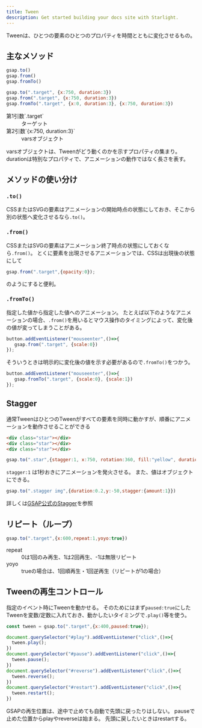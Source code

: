 ```yaml
---
title: Tween
description: Get started building your docs site with Starlight.
---
```



Tweenは、ひとつの要素のひとつのプロパティを時間とともに変化させるもの。

## 主なメソッド

```js
gsap.to()
gsap.from()
gsap.fromTo()
```



```js
gsap.to(".target", {x:750, duration:3})
gsap.from(".target", {x:750, duration:3})
gsap.fromTo(".target", {x:0, duration:3}, {x:750, duration:3})
```

<dl>
    <dt>第1引数`.target`</dt>
    <dd>ターゲット</dd>
    <dt>第2引数`{x:750, duration:3}`</dt>
    <dd>varsオブジェクト</dd>
</dl>

varsオブジェクトは、Tweenがどう動くのかを示すプロパティの集まり。
durationは特別なプロパティで、アニメーションの動作ではなく長さを表す。



## メソッドの使い分け

### `.to()`
CSSまたはSVGの要素はアニメーションの開始時点の状態にしておき、そこから別の状態へ変化させるなら`.to()`。

### `.from()`
CSSまたはSVGの要素はアニメーション終了時点の状態にしておくなら`.from()`。
とくに要素を出現させるアニメーションでは、CSSは出現後の状態にして
```js
gsap.from(".target",{opacity:0});
```
のようにすると便利。

### `.fromTo()`
指定した値から指定した値へのアニメーション。
たとえば以下のようなアニメーションの場合、`.from()`を用いるとマウス操作のタイミングによって、変化後の値が変ってしまうことがある。
```js
button.addEventListener("mouseenter",()=>{
   gsap.from(".target", {scale:0})
});
```
そういうときは明示的に変化後の値を示す必要があるので`.fromTo()`をつかう。
```js
button.addEventListener("mouseenter",()=>{
   gsap.fromTo(".target", {scale:0}, {scale:1})
});
```


## Stagger
通常TweenはひとつのTweenがすべての要素を同時に動かすが、順番にアニメーションを動作させることができる

```html
<div class="star"></div>
<div class="star"></div>
<div class="star"></div>
```

```js
gsap.to(".star",{stagger:1, x:750, rotation:360, fill:"yellow", duration:3});
```
`stagger:1` は1秒おきにアニメーションを発火させる。
また、値はオブジェクトにできる。

```js
gsap.to(".stagger img",{duration:0.2,y:-50,stagger:{amount:1}})
```
詳しくは[GSAP公式のStagger](https://gsap.com/resources/getting-started/Staggers/#advanced-configuration)を参照


## リピート（ループ）
```js
gsap.to(".target",{x:600,repeat:1,yoyo:true})
```
<dl>
    <dt>repeat</dt>
    <dd>0は1回のみ再生、1は2回再生、-1は無限リピート</dd>
    <dt>yoyo</dt>
    <dd>trueの場合は、1回順再生・1回逆再生（リピートが1の場合）</dd>
</dl>

## Tweenの再生コントロール
指定のイベント時にTweenを動かせる。
そのためにはまず`paused:true`にしたTweenを変数/定数に入れておき、動かしたいタイミングで`.play()`等を使う。

```js
const tween = gsap.to(".target",{x:400,paused:true});

document.querySelector("#play").addEventListener("click",()=>{
  tween.play();
})
document.querySelector("#pause").addEventListener("click",()=>{
  tween.pause();
})
document.querySelector("#reverse").addEventListener("click",()=>{
  tween.reverse();
})
document.querySelector("#restart").addEventListener("click",()=>{
  tween.restart();
})
```

GSAPの再生位置は、途中で止めても自動で先頭に戻ったりはしない。
pauseで止めた位置からplayやreverseは始まる。
先頭に戻したいときはrestartする。
